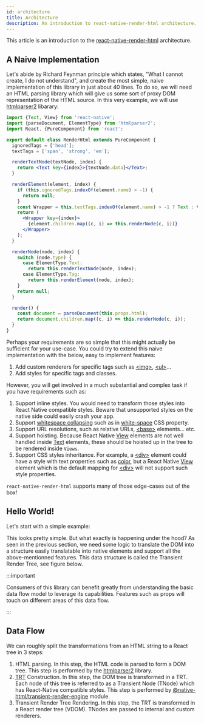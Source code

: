 ```yaml
---
id: architecture
title: Architecture
description: An introduction to react-native-render-html architecture.
---
```


<p>This article is an introduction to the <a href="https://github.com/meliorence/react-native-render-html#readme">react-native-render-html</a> architecture.</p>

## A Naive Implementation

<p>Let&apos;s abide by Richard Feynman principle which states, &quot;What I cannot create, I do not understand&quot;, and create the most simple, naive implementation of this library in just about 40 lines. To do so, we will need an HTML parsing library which will give us some sort of proxy DOM representation of the HTML source. In this very example, we will use <a href="https://github.com/fb55/htmlparser2#readme">htmlparser2</a> libarary:</p>

```jsx title="RenderHtml.jsx"
import {Text, View} from 'react-native';
import {parseDocument, ElementType} from 'htmlparser2';
import React, {PureComponent} from 'react';

export default class RenderHtml extends PureComponent {
  ignoredTags = ['head'];
  textTags = ['span', 'strong', 'em'];

  renderTextNode(textNode, index) {
    return <Text key={index}>{textNode.data}</Text>;
  }

  renderElement(element, index) {
    if (this.ignoredTags.indexOf(element.name) > -1) {
      return null;
    }
    const Wrapper = this.textTags.indexOf(element.name) > -1 ? Text : View;
    return (
      <Wrapper key={index}>
        {element.children.map((c, i) => this.renderNode(c, i))}
      </Wrapper>
    );
  }

  renderNode(node, index) {
    switch (node.type) {
      case ElementType.Text:
        return this.renderTextNode(node, index);
      case ElementType.Tag:
        return this.renderElement(node, index);
    }
    return null;
  }

  render() {
    const document = parseDocument(this.props.html);
    return document.children.map((c, i) => this.renderNode(c, i));
  }
}
```

<p>Perhaps your requirements are so simple that this might actually be sufficient for your use-case. You could try to extend this naive implementation with the below, easy to implement features:</p><ol style={{"listStyleType":"decimal"}}><li>Add custom renderers for specific tags such as <a href="https://mdn.io/img">&lt;img&gt;</a>, <a href="https://mdn.io/ul">&lt;ul&gt;</a>...</li><li>Add styles for specific tags and classes.</li></ol><p>However, you will get involved in a much substantial and complex task if you have requirements such as: </p><ol style={{"listStyleType":"decimal"}}><li>Support inline styles. You would need to transform those styles into React Native compatible styles. Beware that unsupported styles on the native side could easily crash your app.</li><li>Support <a href="https://developer.mozilla.org/en-US/docs/Web/CSS/white-space">whitespace collapsing</a> such as in <a href="https://mdn.io/white-space">white-space</a> CSS property.</li><li>Support URL resolutions, such as relative URLs, <a href="https://mdn.io/base">&lt;base&gt;</a> elements... etc.</li><li>Support hoisting. Because React Native <a href="https://reactnative.dev/docs/View">View</a> elements are not well handled inside <a href="https://reactnative.dev/docs/Text">Text</a> elements, these should be hoisted up in the tree to be rendered inside <code>Views</code>.</li><li>Support CSS styles inheritance. For example, a <a href="https://mdn.io/div">&lt;div&gt;</a> element could have a style with text properties such as <a href="https://mdn.io/color">color</a>, but a React Native <a href="https://reactnative.dev/docs/View">View</a> element which is the default mapping for <a href="https://mdn.io/div">&lt;div&gt;</a> will not support such style properties.</li></ol><p><code>react-native-render-html</code> supports many of those edge-cases out of the box!</p>

## Hello World!

<p>Let&apos;s start with a simple example:</p>
<ExpoSnippet title="Minimal working example" caption="This card shows the result of rendering a simple HTML code snippet." snippet="import%20React%20from%20'react'%3B%0Aimport%20RenderHtml%20from%20'react-native-render-html'%3B%0A%0Aconst%20html%3D%60%0A%3Cp%20style%3D'text-align%3Acenter%3B'%3E%0A%20%20Hello%20World!%0A%3C%2Fp%3E%60%3B%0A%0Aexport%20default%20function%20App()%20%7B%0A%20%20return%20%3CRenderHtml%20source%3D%7B%7B%20html%20%7D%7D%20%2F%3E%3B%0A%7D" />
<p>This looks pretty simple. But what exactly is happening under the hood? As seen in the previous section, we need some logic to translate the DOM into a structure easily translatable into native elements and support all the above-mentionned features. This data structure is called the Transient Render Tree, see figure below.</p>

:::important 

Consumers of this library can benefit greatly from understanding the basic data flow model to leverage its capabilities. Features such as props will touch on different areas of this data flow.
    
:::



## Data Flow


<SvgFigure asset="data-flow" description="Depiction of data transformations involved in the rendering of an HTML snippet." />
<p>We can roughly split the transformations from an HTML string to a React tree in 3 steps:</p><ol style={{"listStyleType":"upper-alpha"}}><li>HTML parsing. In this step, the HTML code is parsed to form a DOM tree. This step is performed by the <a href="https://github.com/fb55/htmlparser2#readme">htmlparser2</a> library.</li><li><abbr about="Structured data matching closely the React tree to render." title="Transient Render Tree">TRT</abbr> Construction. In this step, the DOM tree is transformed in a TRT. Each node of this tree is referred to as a Transient Node (TNode) which has React-Native compatible styles. This step is performed by <a href="https://github.com/native-html/core/tree/master/packages/transient-render-engine#readme">@native-html/transient-render-engine</a> module.</li><li>Transient Render Tree Rendering. In this step, the TRT is transformed in a React render tree (VDOM). TNodes are passed to internal and custom renderers.</li></ol>